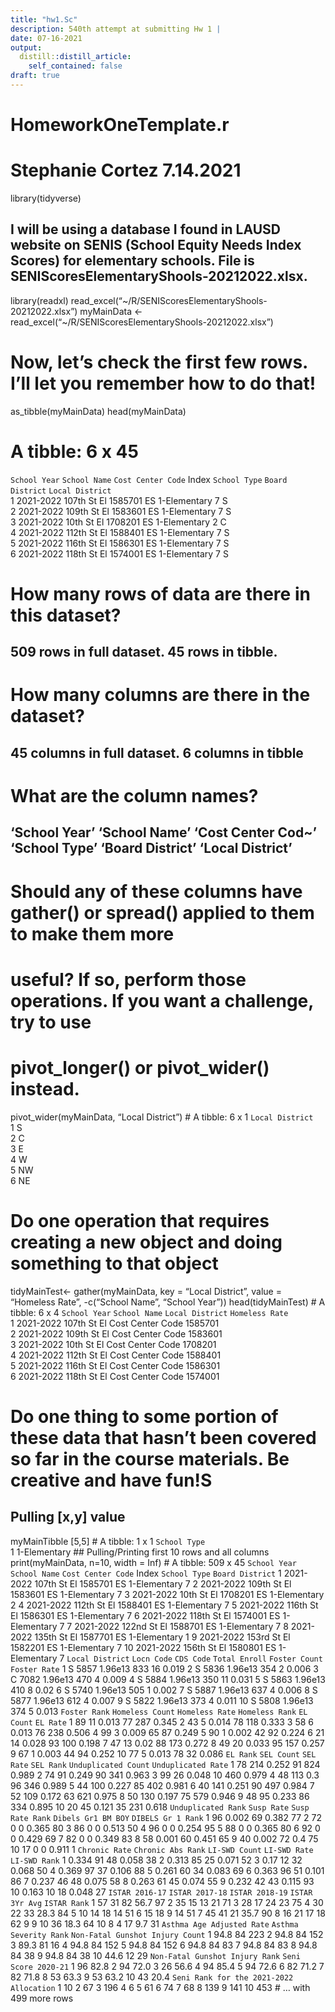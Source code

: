 ```yaml
---
title: "hw1.Sc"
description: 540th attempt at submitting Hw 1 | 
date: 07-16-2021
output:
  distill::distill_article:
    self_contained: false
draft: true
---
```


# HomeworkOneTemplate.r
# 
# Stephanie Cortez 7.14.2021


library(tidyverse)


## I will be using a database I found in LAUSD website on SENIS (School Equity Needs Index Scores) for elementary schools. File is SENIScoresElementaryShools-20212022.xlsx.

library(readxl)
read_excel("~/R/SENIScoresElementaryShools-20212022.xlsx")
myMainData <- read_excel("~/R/SENIScoresElementaryShools-20212022.xlsx")


# Now, let's check the first few rows. I'll let you remember how to do that!
as_tibble(myMainData)
head(myMainData)

# A tibble: 6 x 45
`School Year` `School Name` `Cost Center Code` Index `School Type` `Board District` `Local District`
<chr>         <chr>                      <dbl> <chr> <chr>                    <dbl> <chr>           
  1 2021-2022     107th St El              1585701 ES    1-Elementary                 7 S               
2 2021-2022     109th St El              1583601 ES    1-Elementary                 7 S               
3 2021-2022     10th St El               1708201 ES    1-Elementary                 2 C               
4 2021-2022     112th St El              1588401 ES    1-Elementary                 7 S               
5 2021-2022     116th St El              1586301 ES    1-Elementary                 7 S               
6 2021-2022     118th St El              1574001 ES    1-Elementary                 7 S      

# How many rows of data are there in this dataset?
## 509 rows in full dataset. 45 rows in tibble.

# How many columns are there in the dataset?
## 45 columns in full dataset. 6 columns in tibble

# What are the column names?
## 'School Year' 'School Name' 'Cost Center Cod~' 'School Type' 'Board District' 'Local District'

# Should any of these columns have gather() or spread() applied to them to make them more
# useful? If so, perform those operations. If you want a challenge, try to use
# pivot_longer() or pivot_wider() instead.
pivot_wider(myMainData, "Local District")
# A tibble: 6 x 1
`Local District`
<chr>           
  1 S               
2 C               
3 E               
4 W               
5 NW              
6 NE  

# Do one operation that requires creating a new object and doing something to that object
tidyMainTest<- gather(myMainData, key = "Local District", value = "Homeless Rate", -c("School Name", "School Year"))
head(tidyMainTest)
# A tibble: 6 x 4
`School Year` `School Name` `Local District` `Homeless Rate`
<chr>         <chr>         <chr>            <chr>          
  1 2021-2022     107th St El   Cost Center Code 1585701        
2 2021-2022     109th St El   Cost Center Code 1583601        
3 2021-2022     10th St El    Cost Center Code 1708201        
4 2021-2022     112th St El   Cost Center Code 1588401        
5 2021-2022     116th St El   Cost Center Code 1586301        
6 2021-2022     118th St El   Cost Center Code 1574001 

# Do one thing to some portion of these data that hasn't been covered so far in the course materials. Be creative and have fun!S
## Pulling [x,y] value
myMainTibble [5,5]
# A tibble: 1 x 1
`School Type`
<chr>        
  1 1-Elementary 
## Pulling/Printing first 10 rows and all columns
print(myMainData, n=10, width = Inf)
# A tibble: 509 x 45
`School Year` `School Name` `Cost Center Code` Index `School Type` `Board District`
<chr>         <chr>                      <dbl> <chr> <chr>                    <dbl>
  1 2021-2022     107th St El              1585701 ES    1-Elementary                 7
2 2021-2022     109th St El              1583601 ES    1-Elementary                 7
3 2021-2022     10th St El               1708201 ES    1-Elementary                 2
4 2021-2022     112th St El              1588401 ES    1-Elementary                 7
5 2021-2022     116th St El              1586301 ES    1-Elementary                 7
6 2021-2022     118th St El              1574001 ES    1-Elementary                 7
7 2021-2022     122nd St El              1588701 ES    1-Elementary                 7
8 2021-2022     135th St El              1587701 ES    1-Elementary                 1
9 2021-2022     153rd St El              1582201 ES    1-Elementary                 7
10 2021-2022     156th St El              1580801 ES    1-Elementary                 7
`Local District` `Locn Code` `CDS Code` `Total Enroll` `Foster Count` `Foster Rate`
<chr>                  <dbl>      <dbl>          <dbl>          <dbl>         <dbl>
  1 S                       5857    1.96e13            833             16         0.019
2 S                       5836    1.96e13            354              2         0.006
3 C                       7082    1.96e13            470              4         0.009
4 S                       5884    1.96e13            350             11         0.031
5 S                       5863    1.96e13            410              8         0.02 
6 S                       5740    1.96e13            505              1         0.002
7 S                       5887    1.96e13            637              4         0.006
8 S                       5877    1.96e13            612              4         0.007
9 S                       5822    1.96e13            373              4         0.011
10 S                       5808    1.96e13            374              5         0.013
`Foster Rank` `Homeless Count` `Homeless Rate` `Homeless Rank` `EL Count` `EL Rate`
<dbl>            <dbl>           <dbl>           <dbl>      <dbl>     <dbl>
  1            89               11           0.013              77        287     0.345
2            43                5           0.014              78        118     0.333
3            58                6           0.013              76        238     0.506
4            99                3           0.009              65         87     0.249
5            90                1           0.002              42         92     0.224
6            21               14           0.028              93        100     0.198
7            47               13           0.02               88        173     0.272
8            49               20           0.033              95        157     0.257
9            67                1           0.003              44         94     0.252
10            77                5           0.013              78         32     0.086
`EL Rank` `SEL Count` `SEL Rate` `SEL Rank` `Unduplicated Count` `Unduplicated Rate`
<dbl>       <dbl>      <dbl>      <dbl>                <dbl>               <dbl>
  1        78         214      0.252         91                  824               0.989
2        74          91      0.249         90                  341               0.963
3        99          26      0.048         10                  460               0.979
4        48         113      0.3           96                  346               0.989
5        44         100      0.227         85                  402               0.981
6        40         141      0.251         90                  497               0.984
7        52         109      0.172         63                  621               0.975
8        50         130      0.197         75                  579               0.946
9        48          95      0.233         86                  334               0.895
10        20          45      0.121         35                  231               0.618
`Unduplicated Rank` `Susp Rate` `Susp Rate Rank` `Dibels Gr1 BM BOY` `DIBELS Gr 1 Rank`
<dbl>       <dbl>            <dbl>               <dbl>              <dbl>
  1                  96       0.002               69               0.382                 77
2                  72       0                    0               0.365                 80
3                  86       0                    0               0.513                 50
4                  96       0                    0               0.254                 95
5                  88       0                    0               0.365                 80
6                  92       0                    0               0.429                 69
7                  82       0                    0               0.349                 83
8                  58       0.001               60               0.451                 65
9                  40       0.002               72               0.4                   75
10                  17       0                    0               0.911                  1
`Chronic Rate` `Chronic Abs Rank` `LI-SWD Count` `LI-SWD Rate` `LI-SWD Rank`
<dbl>              <dbl>          <dbl>         <dbl>         <dbl>
  1          0.334                 91             48         0.058            38
2          0.313                 85             25         0.071            52
3          0.17                  12             32         0.068            50
4          0.369                 97             37         0.106            88
5          0.261                 60             34         0.083            69
6          0.363                 96             51         0.101            86
7          0.237                 46             48         0.075            58
8          0.263                 61             45         0.074            55
9          0.232                 42             43         0.115            93
10          0.163                 10             18         0.048            27
`ISTAR 2016-17` `ISTAR 2017-18` `ISTAR 2018-19` `ISTAR 3Yr Avg` `ISTAR Rank`
<dbl>           <dbl>           <dbl>           <dbl>        <dbl>
  1              57              31              82            56.7           97
2              35              15              13            21             71
3              28              17              24            23             75
4              30              22              33            28.3           84
5              10              14              18            14             51
6              15              18               9            14             51
7              45              41              21            35.7           90
8              16              21              17            18             62
9               9              10              36            18.3           64
10               8               4              17             9.7           31
`Asthma Age Adjusted Rate` `Asthma Severity Rank` `Non-Fatal Gunshot Injury Count`
<dbl>                  <dbl>                            <dbl>
  1                       94.8                     84                              223
2                       94.8                     84                              152
3                       89.3                     81                               16
4                       94.8                     84                              152
5                       94.8                     84                              152
6                       94.8                     84                               83
7                       94.8                     84                               83
8                       94.8                     84                               38
9                       94.8                     84                               38
10                       44.6                     12                               29
`Non-Fatal Gunshot Injury Rank` `Seni Score 2020-21`
<dbl>                <dbl>
  1                              96                 82.8
2                              94                 72.0
3                              26                 56.6
4                              94                 85.4
5                              94                 72.6
6                              82                 71.2
7                              82                 71.8
8                              53                 63.3
9                              53                 63.2
10                              43                 20.4
`Seni Rank for the 2021-2022 Allocation`
<dbl>
  1                                       10
2                                       67
3                                      196
4                                        6
5                                       61
6                                       74
7                                       68
8                                      139
9                                      141
10                                      453
# ... with 499 more rows
